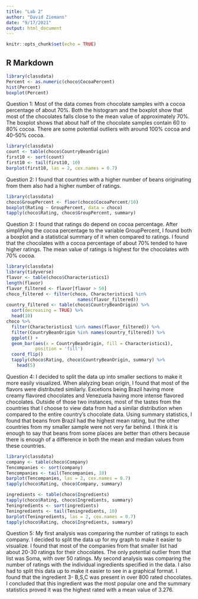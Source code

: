 ```yaml
---
title: "Lab 2"
author: "David Ziemann"
date: "9/17/2021"
output: html_document
---
```


```r
knitr::opts_chunk$set(echo = TRUE)
```

## R Markdown
```r
library(classdata)
Percent <- as.numeric(choco$CocoaPercent)
hist(Percent)
boxplot(Percent)
```
Question 1: Most of the data comes from chocolate samples with a cocoa percentage of about 70%. Both the histogram and the boxplot show that most of the chocolates falls close to the mean value of approximately 70%. The boxplot shows that about half of the chocolate samples contain 60 to 80% cocoa. There are some potential outliers with around 100% cocoa and 40-50% cocoa.

```r
library(classdata)
count <- table(choco$CountryBeanOrigin)
first10 <- sort(count)
first10 <- tail(first10, 10)
barplot(first10, las = 2, cex.names = 0.7)
```
Question 2: I found that countries with a higher number of beans originating from them also had a higher number of ratings.

```r
library(classdata)
choco$GroupPercent <- floor(choco$CocoaPercent/10)
boxplot(Rating ~ GroupPercent, data = choco)
tapply(choco$Rating, choco$GroupPercent, summary)
```
Question 3: I found that ratings do depend on cocoa percentage. After simplifying the cocoa percentage to the variable GroupPercent, I found both a boxplot and a statistical summary of it when compared to ratings. I found that the chocolates with a cocoa percentage of about 70% tended to have higher ratings. The mean value of ratings is highest for the chocolates with 70% cocoa.

```r
library(classdata)
library(tidyverse)
flavor <- table(choco$Characteristics1)
length(flavor)
flavor_filtered <- flavor[flavor > 50]
choco_filtered <- filter(choco, Characteristics1 %in% 
                           names(flavor_filtered))
country_filtered <- table(choco$CountryBeanOrigin) %>% 
  sort(decreasing = TRUE) %>%
  head(10) 
choco %>% 
  filter(Characteristics1 %in% names(flavor_filtered)) %>% 
  filter(CountryBeanOrigin %in% names(country_filtered)) %>% 
  ggplot() +
  geom_bar(aes(x = CountryBeanOrigin, fill = Characteristics1),
           position = 'fill')  
  coord_flip()
  tapply(choco$Rating, choco$CountryBeanOrigin, summary) %>%
    head(5)
```
Question 4: I decided to split the data up into smaller sections to make it more easily visualized. When alalyzing bean origin, I found that most of the flavors were distributed similarly. Excetions being Brazil having more creamy flavored chocolates and Venezuela having more intense flavored chocolates. Outside of those two instances, most of the tastes from the countries that I choose to view data from had a similar distribution when compared to the entire country's chocolate data.
Using summary statistics, I found that beans from Brazil had the highest mean rating, but the other countries from my smaller sample were not very far behind. I think it is enough to say that beans from some places are better than others because there is enough of a difference in both the mean and median values from these countries.

```r
library(classdata)
company <- table(choco$Company)
Tencompanies <- sort(company)
Tencompanies <- tail(Tencompanies, 10)
barplot(Tencompanies, las = 2, cex.names = 0.7)
tapply(choco$Rating, choco$Company, summary)

ingredients <- table(choco$Ingredients)
tapply(choco$Rating, choco$Ingredients, summary)
Teningredients <- sort(ingredients)
Teningredients <- tail(Teningredients, 10)
barplot(Teningredients, las = 2, cex.names = 0.7)
tapply(choco$Rating, choco$Ingredients, summary)
```
Question 5: My first analysis was comparing the number of ratings to each company. I decided to split the data up for my graph to make it easier to visualize. I found that most of the companies from that smaller list had about 20-30 ratings for their chocolates. The only potential outlier from that list was Soma, with over 50 ratings. 
My second analysis was comparing the number of ratings with the individual ingredients specified in the data. I also had to split this data up to make it easier to see in a graphical format. I found that the ingredient 3- B,S,C was present in over 800 rated chocolates. I concluded that this ingredient was the most popular one and the summary statistics proved it was the highest rated with a mean value of 3.276. 
